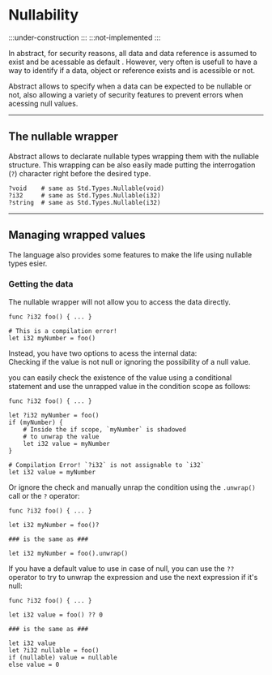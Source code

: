 # Nullability
:::under-construction
:::
:::not-implemented
:::

In abstract, for security reasons, all data and data reference is assumed to exist and
be acessable as default . However, very often is usefull to have a way to identify if a
data, object or reference exists and is acessible or not.

Abstract allows to specify when a data can be expected to be nullable or not, also allowing
a variety of security features to prevent errors when acessing null values.

---
## The nullable wrapper

Abstract allows to declarate nullable types wrapping them with the nullable structure.
This wrapping can be also easily made putting the interrogation (`?`) character right
before the desired type.
```abs
?void    # same as Std.Types.Nullable(void)
?i32     # same as Std.Types.Nullable(i32)
?string  # same as Std.Types.Nullable(i32)
```

---
## Managing wrapped values

The language also provides some features to make the life using nullable types esier.

### Getting the data

The nullable wrapper will not allow you to access the data directly.
```abs
func ?i32 foo() { ... }

# This is a compilation error!
let i32 myNumber = foo()
```

Instead, you have two options to acess the internal data: \
Checking if the value is not null or ignoring the possibility of a null value.

you can easily check the existence of the value using a conditional statement
and use the unrapped value in the condition scope as follows:

```abs
func ?i32 foo() { ... }

let ?i32 myNumber = foo()
if (myNumber) {
	# Inside the if scope, `myNumber` is shadowed
	# to unwrap the value
	let i32 value = myNumber
}

# Compilation Error! `?i32` is not assignable to `i32`
let i32 value = myNumber

```

Or ignore the check and manually unrap the condition using the `.unwrap()` call
or the `?` operator:
```abs
func ?i32 foo() { ... }

let i32 myNumber = foo()?

### is the same as ###

let i32 myNumber = foo().unwrap()
```

If you have a default value to use in case of null, you can use the `??` operator to
try to unwrap the expression and use the next expression if it's null:

```abs
func ?i32 foo() { ... }

let i32 value = foo() ?? 0

### is the same as ###

let i32 value
let ?i32 nullable = foo()
if (nullable) value = nullable
else value = 0

```
